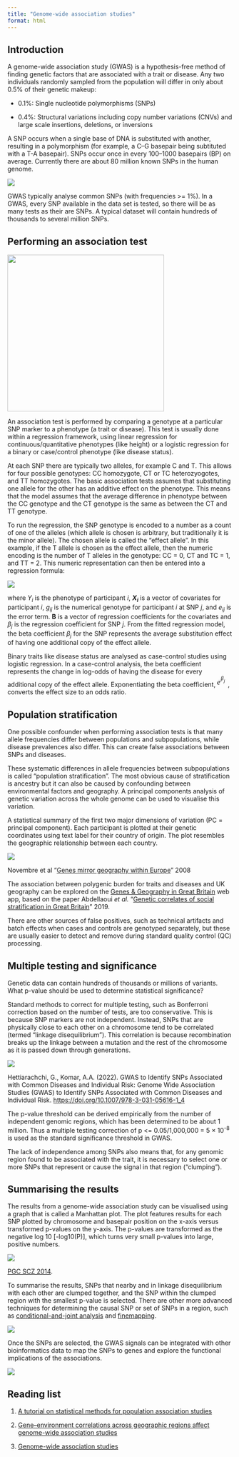 ```yaml
---
title: "Genome-wide association studies"
format: html
---
```


## Introduction

A genome-wide association study (GWAS) is a hypothesis-free method of finding genetic factors that are associated with a trait or disease. Any two individuals randomly sampled from the population will differ in only about 0.5% of their genetic makeup:

-   0.1%: Single nucleotide polymorphisms (SNPs)

-   0.4%: Structural variations including copy number variations (CNVs) and large scale insertions, deletions, or inversions

A SNP occurs when a single base of DNA is substituted with another, resulting in a polymorphism (for example, a C–G basepair being subtituted with a T-A basepair). SNPs occur once in every 100–1000 basepairs (BP) on average. Currently there are about 80 million known SNPs in the human genome.

![](images/week10.3.SNP_Mutation.png){fig-align="center"}

GWAS typically analyse common SNPs (with frequencies \>= 1%). In a GWAS, every SNP available in the data set is tested, so there will be as many tests as their are SNPs. A typical dataset will contain hundreds of thousands to several million SNPs.

## Performing an association test

![](images/week10.3.SNP_association_test.png){fig-align="center" width="351"}

An association test is performed by comparing a genotype at a particular SNP marker to a phenotype (a trait or disease). This test is usually done within a regression framework, using linear regression for continuous/quantitative phenotypes (like height) or a logistic regression for a binary or case/control phenotype (like disease status).

At each SNP there are typically two alleles, for example C and T*.* This allows for four possible genotypes: CC homozygote, CT or TC heterozyogotes, and TT homozygotes. The basic association tests assumes that substituting one allele for the other has an additive effect on the phenotype. This means that the model assumes that the average difference in phenotype between the CC genotype and the CT genotype is the same as between the CT and TT genotype.

To run the regression, the SNP genotype is encoded to a number as a count of one of the alleles (which allele is chosen is arbitrary, but traditionally it is the minor allele). The chosen allele is called the "effect allele". In this example, if the T allele is chosen as the effect allele, then the numeric encoding is the number of T alleles in the genotype: CC = 0, CT and TC = 1, and TT = 2. This numeric representation can then be entered into a regression formula:

![](images/week10.3.regression_formula.png){fig-align="center"}

where *Y~i~* is the phenotype of participant *i*, ***X~i~*** is a vector of covariates for participant *i*, *g~ij~* is the numerical genotype for participant *i* at SNP *j*, and *e~ij~* is the error term. **B** is a vector of regression coefficients for the covariates and *β~j~* is the regression coefficient for SNP *j*. From the fitted regression model, the beta coefficient *β~j~* for the SNP represents the average substitution effect of having one additional copy of the effect allele.

Binary traits like disease status are analysed as case-control studies using logistic regression. In a case-control analysis, the beta coefficient represents the change in log-odds of having the disease for every additional copy of the effect allele. Exponentiating the beta coefficient, [![e to the power of straight beta blank subscript j end exponent](data:image/svg+xml;charset=utf8,%3Csvg%20xmlns%3D%22http%3A%2F%2Fwww.w3.org%2F2000%2Fsvg%22%20xmlns%3Awrs%3D%22http%3A%2F%2Fwww.wiris.com%2Fxml%2Fmathml-extension%22%20height%3D%2226%22%20width%3D%2220%22%20wrs%3Abaseline%3D%2221%22%3E%3C!--MathML%3A%20%3Cmath%20xmlns%3D%22http%3A%2F%2Fwww.w3.org%2F1998%2FMath%2FMathML%22%3E%3Cmsup%3E%3Cmi%3Ee%3C%2Fmi%3E%3Cmsub%3E%3Cmi%3E%26%23x3B2%3B%3C%2Fmi%3E%3Cmi%3Ej%3C%2Fmi%3E%3C%2Fmsub%3E%3C%2Fmsup%3E%3C%2Fmath%3E--%3E%3Cdefs%3E%3Cstyle%20type%3D%22text%2Fcss%22%2F%3E%3C%2Fdefs%3E%3Ctext%20font-family%3D%22Times%20New%20Roman%22%20font-size%3D%2216%22%20font-style%3D%22italic%22%20text-anchor%3D%22middle%22%20x%3D%223.5%22%20y%3D%2221%22%3Ee%3C%2Ftext%3E%3Ctext%20font-family%3D%22Times%20New%20Roman%22%20font-size%3D%2212%22%20font-style%3D%22italic%22%20text-anchor%3D%22middle%22%20x%3D%2211.5%22%20y%3D%2211%22%3E%26%23x3B2%3B%3C%2Ftext%3E%3Ctext%20font-family%3D%22Times%20New%20Roman%22%20font-size%3D%2210%22%20font-style%3D%22italic%22%20text-anchor%3D%22middle%22%20x%3D%2216.5%22%20y%3D%2216%22%3Ej%3C%2Ftext%3E%3C%2Fsvg%3E){alt="e to the power of straight beta blank subscript j end exponent"}]{.underline} , converts the effect size to an odds ratio.

## Population stratification

One possible confounder when performing association tests is that many allele frequencies differ between populations and subpopulations, while disease prevalences also differ. This can create false associations between SNPs and diseases.

These systematic differences in allele frequencies between subpopulations is called "population stratification". The most obvious cause of stratification is ancestry but it can also be caused by confounding between environmental factors and geography. A principal components analysis of genetic variation across the whole genome can be used to visualise this variation.

A statistical summary of the first two major dimensions of variation (PC = principal component). Each participant is plotted at their genetic coordinates using text label for their country of origin. The plot resembles the geographic relationship between each country.

![](images/week10.3.Population_stratification.png){fig-align="center"}

Novembre et al "[Genes mirror geography within Europe](https://www.nature.com/articles/nature07331)" 2008

The association between polygenic burden for traits and diseases and UK geography can be explored on the [Genes & Geography in Great Britain](https://holtzyan.shinyapps.io/UKB_geo/) web app, based on the paper Abdellaoui *et al.* "[Genetic correlates of social stratification in Great Britain](https://doi.org/10.1038/s41562-019-0757-5)" 2019.

There are other sources of false positives, such as technical artifacts and batch effects when cases and controls are genotyped separately, but these are usually easier to detect and remove during standard quality control (QC) processing.

## Multiple testing and significance

Genetic data can contain hundreds of thousands or millions of variants. What p-value should be used to determine statistical significance?

Standard methods to correct for multiple testing, such as Bonferroni correction based on the number of tests, are too conservative. This is because SNP markers are not independent. Instead, SNPs that are physically close to each other on a chromosome tend to be correlated (termed "linkage disequilibrium"). This correlation is because recombination breaks up the linkage between a mutation and the rest of the chromosome as it is passed down through generations.

![](images/week10.3.snp_recombination.png){fig-align="center"}

Hettiarachchi, G., Komar, A.A. (2022). GWAS to Identify SNPs Associated with Common Diseases and Individual Risk: Genome Wide Association Studies (GWAS) to Identify SNPs Associated with Common Diseases and Individual Risk. <https://doi.org/10.1007/978-3-031-05616-1_4>

The p-value threshold can be derived empirically from the number of independent genomic regions, which has been determined to be about 1 million. Thus a multiple testing correction of p \<= 0.05/1,000,000 = 5 × 10^-8^ is used as the standard significance threshold in GWAS.

The lack of independence among SNPs also means that, for any genomic region found to be associated with the trait, it is necessary to select one or more SNPs that represent or cause the signal in that region ("clumping").

## Summarising the results

The results from a genome-wide association study can be visualised using a graph that is called a Manhattan plot. The plot features results for each SNP plotted by chromosome and basepair position on the x-axis versus transformed p-values on the y-axis. The p-values are transformed as the negative log 10 \[-log10(P)\], which turns very small p-values into large, positive numbers.

![](images/week10.3.1.Summarising_the_results.png){fig-align="center"}

[PGC SCZ 2014](https://doi.org/10.1038/nature13595).

To summarise the results, SNPs that nearby and in linkage disequilibrium with each other are clumped together, and the SNP within the clumped region with the smallest p-value is selected. There are other more advanced techniques for determining the causal SNP or set of SNPs in a region, such as [conditional-and-joint analysis](https://www.nature.com/articles/ng.2213) and [finemapping](https://stephenslab.github.io/susieR/).

![](images/week10.3.2.Summarising_the_results.png){fig-align="center"}

Once the SNPs are selected, the GWAS signals can be integrated with other bioinformatics data to map the SNPs to genes and explore the functional implications of the associations.

![](images/week10.3.3.Summarising_the_results.png){fig-align="center"}

## Reading list

1.  [A tutorial on statistical methods for population association studies](files/Balding_Association_studies_tutorial_Nature_Reviews_Genetics_2008.pdf)

2.  [Gene–environment correlations across geographic regions affect genome-wide association studies](files/Gene–environment_correlations_across_geographic_regions_affect_genome-wide_association_studies.pdf)

3.  [Genome-wide association studies](files/Primer_Genome-wide_association_studies.pdf)
